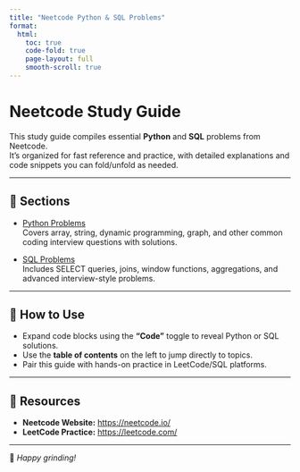 ```yaml
---
title: "Neetcode Python & SQL Problems"
format:
  html:
    toc: true
    code-fold: true
    page-layout: full
    smooth-scroll: true
---
```

 
# Neetcode Study Guide

This study guide compiles essential **Python** and **SQL** problems from Neetcode.  
It’s organized for fast reference and practice, with detailed explanations and code snippets you can fold/unfold as needed.

---

## 📂 Sections

- [Python Problems](Neetcode Python and SQL Problems.qmd#python-problems)  
  Covers array, string, dynamic programming, graph, and other common coding interview questions with solutions.

- [SQL Problems](Neetcode Python and SQL Problems.qmd#sql-problems)  
  Includes SELECT queries, joins, window functions, aggregations, and advanced interview-style problems.

---

## 🎯 How to Use

- Expand code blocks using the **“Code”** toggle to reveal Python or SQL solutions.  
- Use the **table of contents** on the left to jump directly to topics.  
- Pair this guide with hands-on practice in LeetCode/SQL platforms.

---

## 🔗 Resources

- **Neetcode Website:** [https://neetcode.io/](https://neetcode.io/)  
- **LeetCode Practice:** [https://leetcode.com/](https://leetcode.com/)  

---

🚀 *Happy grinding!*
